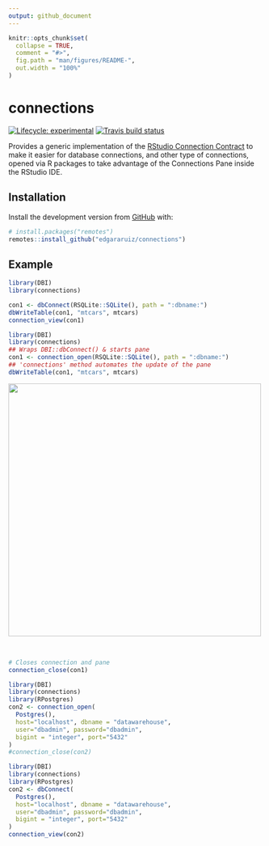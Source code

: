 ```yaml
---
output: github_document
---
```


<!-- README.md is generated from README.Rmd. Please edit that file -->

```r
knitr::opts_chunk$set(
  collapse = TRUE,
  comment = "#>",
  fig.path = "man/figures/README-",
  out.width = "100%"
)
```

# connections

<!-- badges: start -->
[![Lifecycle: experimental](https://img.shields.io/badge/lifecycle-experimental-orange.svg)](https://www.tidyverse.org/lifecycle/#experimental)
[![Travis build status](https://travis-ci.com/edgararuiz/connections.svg?branch=master)](https://travis-ci.com/edgararuiz/connections)
<!-- badges: end -->

Provides a generic implementation of the [RStudio Connection Contract](https://rstudio.github.io/rstudio-extensions/connections-contract.html) to make it easier for database connections, and other type of connections, opened via R packages to take advantage of the Connections Pane inside the RStudio IDE.

## Installation

Install the development version from [GitHub](https://github.com/) with:

``` r
# install.packages("remotes")
remotes::install_github("edgararuiz/connections")
```
## Example

```r
library(DBI)
library(connections)

con1 <- dbConnect(RSQLite::SQLite(), path = ":dbname:")
dbWriteTable(con1, "mtcars", mtcars)
connection_view(con1)
```


```r
library(DBI)
library(connections)
## Wraps DBI::dbConnect() & starts pane
con1 <- connection_open(RSQLite::SQLite(), path = ":dbname:")
## 'connections' method automates the update of the pane
dbWriteTable(con1, "mtcars", mtcars)
```


<img src="man/figures/sqlite-screenshot.png" align="center" width="500" />

<br/>

```r
# Closes connection and pane
connection_close(con1)
```

```r
library(DBI)
library(connections)
library(RPostgres)
con2 <- connection_open(
  Postgres(),
  host="localhost", dbname = "datawarehouse", 
  user="dbadmin", password="dbadmin",
  bigint = "integer", port="5432"
)
#connection_close(con2)
```

```r
library(DBI)
library(connections)
library(RPostgres)
con2 <- dbConnect(
  Postgres(),
  host="localhost", dbname = "datawarehouse", 
  user="dbadmin", password="dbadmin",
  bigint = "integer", port="5432"
)
connection_view(con2)
```
